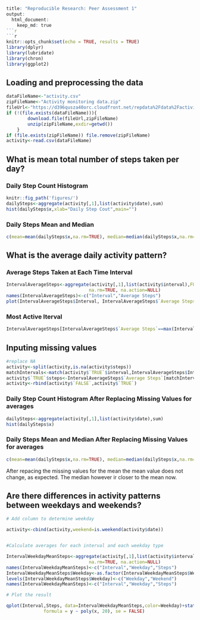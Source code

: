 
```r
title: "Reproducible Research: Peer Assessment 1"
output: 
  html_document:
    keep_md: true
```r

```r
knitr::opts_chunk$set(echo = TRUE, results = TRUE)
library(dplyr)
library(lubridate)
library(chron)
library(ggplot2)
```

## Loading and preprocessing the data

```r
dataFileName<-"activity.csv"
zipFileName<-"Activity monitoring data.zip"
fileUrl<-"https://d396qusza40orc.cloudfront.net/repdata%2Fdata%2Factivity.zip"
if (!(file.exists(dataFileName))){
        download.file(fileUrl,zipFileName)
        unzip(zipFileName,exdir=getwd())
    }
if (file.exists(zipFileName)) file.remove(zipFileName)
activity<-read.csv(dataFileName)
```

## What is mean total number of steps taken per day?

### Daily Step Count Histogram

```r
knitr::fig_path('figures/')
dailySteps<-aggregate(activity[,1],list(activity$date),sum)
hist(dailySteps$x,xlab="Daily Step Cout",main="")
```

### Daily Steps Mean and Median

```r
c(mean=mean(dailySteps$x,na.rm=TRUE), median=median(dailySteps$x,na.rm=TRUE))
```

## What is the average daily activity pattern?

### Average Steps Taken at Each Time Interval
```r
IntervalAverageSteps<-aggregate(activity[,1],list(activity$interval),FUN=mean,
                               na.rm=TRUE, na.action=NULL)
names(IntervalAverageSteps)<-c("Interval","Average Steps")
plot(IntervalAverageSteps$Interval, IntervalAverageSteps$`Average Steps`,type="l")
```

### Most Active Iterval

```r
IntervalAverageSteps[IntervalAverageSteps$`Average Steps`==max(IntervalAverageSteps$`Average Steps`),1]
```

## Inputing missing values

```r
#replace NA
activity<-split(activity,is.na(activity$steps))
matchIntervals<-match(activity$`TRUE`$interval,IntervalAverageSteps$Interval)
activity$`TRUE`$steps<-IntervalAverageSteps$`Average Steps`[matchIntervals]
activity<-rbind(activity$`FALSE`,activity$`TRUE`)
```

### Daily Step Count Histogram After Replacing Missing Values for averages

```r
dailySteps<-aggregate(activity[,1],list(activity$date),sum)
hist(dailySteps$x)
```

### Daily Steps Mean and Median After Replacing Missing Values for averages

```r
c(mean=mean(dailySteps$x,na.rm=TRUE), median=median(dailySteps$x,na.rm=TRUE))
```

After repacing the missing values for the mean the mean value does not change, as expected. The median however ir closer to the mean now.

## Are there differences in activity patterns between weekdays and weekends?

```r

# Add column to determine weekday

activity<-cbind(activity,weekend=is.weekend(activity$date))


#Calculate averages for each interval and each weekday type

IntervalWeekdayMeanSteps<-aggregate(activity[,1],list(activity$interval,activity$weekend),FUN=mean,
                               na.rm=TRUE, na.action=NULL)
names(IntervalWeekdayMeanSteps)<-c("Interval","Weekday","Steps")
IntervalWeekdayMeanSteps$Weekday<-as.factor(IntervalWeekdayMeanSteps$Weekday)
levels(IntervalWeekdayMeanSteps$Weekday)<-c("Weekday","Weekend")
names(IntervalWeekdayMeanSteps)<-c("Interval","Weekday","Steps")

# Plot the result

qplot(Interval,Steps, data=IntervalWeekdayMeanSteps,color=Weekday)+stat_smooth(aes(x = Interval, y = Steps), method = "lm",
              formula = y ~ poly(x, 20), se = FALSE)

```
```
```

